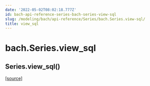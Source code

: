 ```yaml
---
date: '2022-05-02T08:02:18.777Z'
id: bach-api-reference-series-bach-series-view-sql
slug: /modeling/bach/api-reference/Series/bach.Series.view-sql/
title: view_sql
---
```


# bach.Series.view_sql

<div class="method">

<h2 class="signature-class"><span class="additional-name">Series.</span><span class="name">view_sql(</span><small class="parameter-list"></small>)</h2>


&#8203;<span class="view-source">[[source]](https://github.com/objectiv/objectiv-analytics/blob/main/bach/bach/series/series.py)</span>

<div class="content">


</div>

</div>

